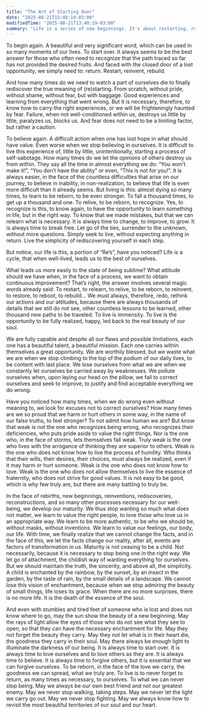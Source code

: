 ```yaml
---
title: "The Art of Starting Over"
date: "2025-08-21T13:40:19-03:00"
modifiedTime: "2025-08-21T13:40:19-03:00"
summary: "Life is a series of new beginnings. It's about restarting, reinventing, and rediscovering ourselves. This post explores the beauty of starting over and finding strength in vulnerability."
---
```


To begin again. A beautiful and very significant word, which can be used in so many moments of our lives. To start over. It always seems to be the best answer for those who often need to recognize that the path traced so far has not provided the desired fruits. And faced with the closed door of a lost opportunity, we simply need to: return. Restart, reinvent, rebuild.

And how many times do we need to watch a part of ourselves die to finally rediscover the true meaning of (re)starting. From scratch, without pride, without shame, without fear, but with baggage. Good experiences and learning from everything that went wrong. But it is necessary, therefore, to know how to carry the right experiences, or we will be frighteningly haunted by fear. Failure, when not well-conditioned within us, destroys us little by little, paralyzes us, blocks us. And fear does not need to be a limiting factor, but rather a caution.

To believe again. A difficult action when one has lost hope in what should have value. Even worse when we stop believing in ourselves. It is difficult to live this experience of, little by little, unintentionally, starting a process of self-sabotage. How many times do we let the opinions of others destroy us from within. They say all the time in almost everything we do: “You won’t make it!”, “You don’t have the ability” or even, “This is not for you!”. It is always easier, in the face of the countless difficulties that arise on our journey, to believe in inability, in non-realization, to believe that life is even more difficult than it already seems. But living is this: almost dying so many times, to learn to be reborn, to be even stronger. To fall a thousand times, to get up a thousand and one. To relive, to be reborn, to recognize. Yes, to recognize is this, to know again, to have the opportunity to learn something in life, but in the right way. To know that we made mistakes, but that we can relearn what is necessary. It is always time to change, to improve, to grow. It is always time to break free. Let go of the ties, surrender to the unknown, without more questions. Simply seek to live, without expecting anything in return. Live the simplicity of rediscovering yourself in each step.

But notice, our life is this, a portion of “Re’s”, have you noticed? Life is a cycle, that when well-lived, leads us to the best of ourselves.

What leads us more easily to the state of being sublime? What attitude should we have when, in the face of a process, we want to obtain continuous improvement? That’s right, the answer involves several magic words already said: To restart, to relearn, to relive, to be reborn, to reinvent, to restore, to reboot, to rebuild… We must always, therefore, redo, rethink our actions and our attitudes, because there are always thousands of details that we still do not see, other countless lessons to be learned, other thousand new paths to be traveled. To live is immensity. To live is the opportunity to be fully realized, happy, led back to the real beauty of our soul.

We are fully capable and despite all our flaws and possible limitations, each one has a beautiful talent, a beautiful mission. Each one carries within themselves a great opportunity. We are worthily blessed, but we waste what we are when we stop climbing to the top of the podium of our daily lives, to be content with last place. We lose ourselves from what we are when we constantly let ourselves be carried away by weaknesses. We pollute ourselves when, upon laying our head on the pillow, we fail to correct ourselves and seek to improve, to justify and find acceptable everything we do wrong.

Have you noticed how many times, when we do wrong even without meaning to, we look for excuses not to correct ourselves? How many times are we so proud that we harm or hurt others in some way, in the name of our false truths, to feel stronger? To not admit how human we are? But know that weak is not the one who recognizes being wrong, who recognizes their deficiencies, who puts pride aside to value the right things. Nor is the one who, in the face of storms, lets themselves fall weak. Truly weak is the one who lives with the arrogance of thinking they are superior to others. Weak is the one who does not know how to live the process of humility. Who thinks that their wills, their desires, their choices, must always be realized, even if it may harm or hurt someone. Weak is the one who does not know how to love. Weak is the one who does not allow themselves to live the essence of fraternity, who does not strive for good values. It is not easy to be good, which is why few truly are, but there are many battling to truly be.

In the face of rebirths, new beginnings, reinventions, rediscoveries, reconstructions, and so many other processes necessary for our well-being, we develop our maturity. We thus stop wanting so much what does not matter, we learn to value the right people, to love those who love us in an appropriate way. We learn to be more authentic, to be who we should be, without masks, without inventions. We learn to value our feelings, our body, our life. With time, we finally realize that we cannot change the facts, and in the face of this, we let the facts change our reality, after all, events are factors of transformation in us. Maturity is not ceasing to be a child. Not necessarily, because it is necessary to stop being one in the right way. We let go of attachment, the childish way of wanting everything for ourselves. But we should maintain the truth, the sincerity, and above all, the simplicity. A child is enchanted by the rainbow, by the sunset, by an insect in the garden, by the taste of rain, by the small details of a landscape. We cannot lose this vision of enchantment, because when we stop admiring the beauty of small things, life loses its grace. When there are no more surprises, there is no more life. It is the death of the essence of the soul.

And even with stumbles and tired feet of someone who is lost and does not know where to go, may the sun show the beauty of a new beginning. May the rays of light allow the eyes of those who do not see what they see to open, so that they can have the necessary enchantment for life. May they not forget the beauty they carry. May they not let what is in their heart die, the goodness they carry in their soul. May there always be enough light to illuminate the darkness of our being. It is always time to start over. It is always time to love ourselves and to love others as they are. It is always time to believe. It is always time to forgive others, but it is essential that we can forgive ourselves. To be reborn, in the face of the love we carry, the goodness we can spread, what we truly are. To live is to never forget to return, as many times as necessary, to ourselves. To what we can never stop being. May we always be our own best friend and not our greatest enemy. May we never stop walking, taking steps. May we never let the light we carry go out. May we never stop fighting. May we always know how to revisit the most beautiful territories of our soul and our heart.

